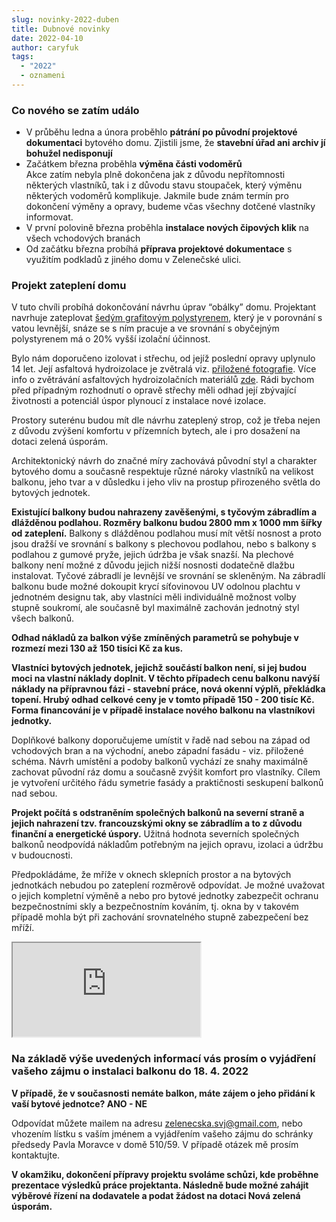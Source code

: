 ```yaml
---
slug: novinky-2022-duben
title: Dubnové novinky
date: 2022-04-10
author: caryfuk
tags:
  - "2022"
  - oznameni
---
```


### Co nového se zatím událo
- V průběhu ledna a února proběhlo **pátrání po původní projektové dokumentaci** bytového domu. Zjistili jsme, že **stavební úřad ani archiv jí bohužel nedisponují**
- Začátkem března proběhla **výměna části vodoměrů**<br />
  Akce zatím nebyla plně dokončena jak z důvodu nepřítomnosti některých vlastníků, tak i z důvodu stavu stoupaček, který výměnu některých vodoměrů komplikuje. Jakmile bude znám termín pro dokončení výměny a opravy, budeme včas všechny dotčené vlastníky informovat.
- V první polovině března proběhla **instalace nových čipových klik** na všech vchodových branách
- Od začátku března probíhá **příprava projektové dokumentace** s využitím podkladů z jiného domu v Zelenečské ulici.
 
### Projekt zateplení domu
V tuto chvíli probíhá dokončování návrhu úprav “obálky” domu. Projektant navrhuje zateplovat [šedým grafitovým polystyrenem](https://www.zofi.cz/sedy-grafitovy-fasadni-polystyren-v-cem-je-lepsi-nez-bily?gclid=Cj0KCQjwgMqSBhDCARIsAIIVN1W8IyFojQmafP6IvwPgY9cQsvxWAiUwN97lHbx0AmZpCtjwnT4TQFYaAhJIEALw_wcB), který je v porovnání s vatou levnější, snáze se s ním pracuje a ve srovnání s obyčejným polystyrenem má o 20% vyšší izolační účinnost.
 
Bylo nám doporučeno izolovat i střechu, od jejíž poslední opravy uplynulo 14 let. Její asfaltová hydroizolace je zvětralá viz. [přiložené fotografie](https://photos.app.goo.gl/FiLWe1EEseUoC5aq5). Více info o zvětrávání asfaltových hydroizolačních materiálů [zde](https://www.izolace.cz/clanky/asfaltove-hydroizolace-mikroskopicke-zkoumani-asfaltovych-hydroizolacnich-materialu/). Rádi bychom před případným rozhodnutí o opravě střechy měli odhad její zbývající životnosti a potenciál úspor plynoucí z instalace nové izolace.
 
Prostory suterénu budou mít dle návrhu zateplený strop, což je třeba nejen z důvodu zvýšení komfortu v přízemních bytech, ale i pro dosažení na dotaci zelená úsporám.
 
Architektonický návrh do značné míry zachovává původní styl a charakter bytového domu a současně respektuje různé nároky vlastníků na velikost balkonu, jeho tvar a v důsledku i jeho vliv na prostup přirozeného světla do bytových jednotek.
 
**Existující balkony budou nahrazeny zavěšenými, s tyčovým zábradlím a dlážděnou podlahou. Rozměry balkonu budou 2800 mm x 1000 mm šířky od zateplení.** Balkony s dlážděnou podlahou musí mít větší nosnost a proto jsou dražší ve srovnání s balkony s plechovou podlahou, nebo s balkony s podlahou z gumové pryže, jejich údržba je však snazší. Na plechové balkony není možné z důvodu jejich nižší nosnosti dodatečně dlažbu instalovat. Tyčové zábradlí je levnější ve srovnání se skleněným. Na zábradlí balkonu bude možné dokoupit krycí síťovinovou UV odolnou plachtu v jednotném designu tak, aby vlastníci měli individuálně možnost volby stupně soukromí, ale současně byl maximálně zachován jednotný styl všech balkonů.
 
**Odhad nákladů za balkon výše zmíněných parametrů se pohybuje v rozmezí mezi 130 až 150 tisíci Kč za kus.**
 
**Vlastníci bytových jednotek, jejichž součástí balkon není, si jej budou moci na vlastní náklady doplnit. V těchto případech cenu balkonu navýší náklady na přípravnou fázi - stavební práce, nová okenní výplň, překládka topení. Hrubý odhad celkové ceny je v tomto případě 150 - 200 tisíc Kč. Forma financování je v případě instalace nového balkonu na vlastníkovi jednotky.**

Doplňkové balkony doporučujeme umístit v řadě nad sebou na západ od vchodových bran a na východní, anebo západní fasádu - viz. přiložené schéma. Návrh umístění a podoby balkonů vychází ze snahy maximálně zachovat původní ráz domu a současně zvýšit komfort pro vlastníky. Cílem je vytvoření určitého řádu symetrie fasády a praktičnosti seskupení balkonů nad sebou.
 
**Projekt počítá s odstraněním společných balkonů na severní straně a jejich nahrazení tzv. francouzskými okny se zábradlím a to z důvodu finanční a energetické úspory.** Užitná hodnota severních společných balkonů neodpovídá nákladům potřebným na jejich opravu, izolaci a údržbu v budoucnosti.
 
Předpokládáme, že mříže v oknech sklepních prostor a na bytových jednotkách nebudou po zateplení rozměrově odpovídat. Je možné uvažovat o jejich kompletní výměně a nebo pro bytové jednotky zabezpečit ochranu bezpečnostními skly a bezpečnostním kováním, tj. okna by v takovém případě mohla být při zachování srovnatelného stupně zabezpečení bez mříží.
<br />
<iframe src="https://drive.google.com/file/d/1BnBgezp1gu9BbJK2dvkkthXZkNKzFhzL/preview" allow="autoplay"></iframe>

 
### Na základě výše uvedených informací vás prosím o vyjádření vašeho zájmu o instalaci balkonu do 18. 4. 2022
**V případě, že v současnosti nemáte balkon, máte zájem o jeho přidání k vaší bytové jednotce? ANO - NE**
 
Odpovídat můžete mailem na adresu zelenecska.svj@gmail.com, nebo vhozením lístku s vaším jménem a vyjádřením vašeho zájmu do schránky předsedy Pavla Moravce v domě 510/59. V případě otázek mě prosím kontaktujte.

**V okamžiku, dokončení přípravy projektu svoláme schůzi, kde proběhne prezentace výsledků práce projektanta. Následně bude možné zahájit výběrové řízení na dodavatele a podat žádost na dotaci Nová zelená úsporám.**